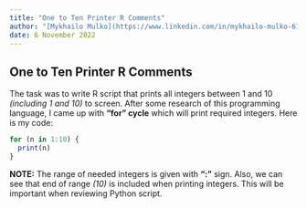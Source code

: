 ```yaml
---
title: "One to Ten Printer R Comments"
author: "[Mykhailo Mulko](https://www.linkedin.com/in/mykhailo-mulko-6142001b8/)"
date: 6 November 2022
---
```

## One to Ten Printer R Comments

The task was to write R script that prints all integers between 1 and 10 *(including 1 and 10)* to screen. After some research of this programming language, I came up with **"for" cycle** which will print required integers. Here is my code:

```r
for (n in 1:10) {
  print(n)
}
```

**NOTE:** The range of needed integers is given with **":"** sign. Also, we can see that end of range *(10)* is included when printing integers. This will be important when reviewing Python script.